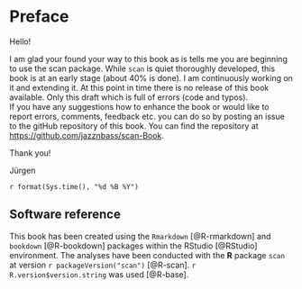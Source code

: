 # Preface {.unnumbered}

Hello!

I am glad your found your way to this book as is tells me you are beginning to use the scan package. While `scan` is quiet thoroughly developed, this book is at an early stage (about 40% is done). I am continuously working on it and extending it. At this point in time there is no release of this book available. Only this draft which is full of errors (code and typos).\
If you have any suggestions how to enhance the book or would like to report errors, comments, feedback etc. you can do so by posting an issue to the gitHub repository of this book. You can find the repository at <https://github.com/jazznbass/scan-Book>.

Thank you!

Jürgen

`r format(Sys.time(), "%d %B %Y")`

## Software reference {.unnumbered}

This book has been created using the `Rmarkdown` [@R-rmarkdown] and `bookdown` [@R-bookdown] packages within the RStudio [@RStudio] environment. The analyses have been conducted with the **R** package `scan` at version `r packageVersion("scan")` [@R-scan]. `r R.version$version.string` was used [@R-base].
